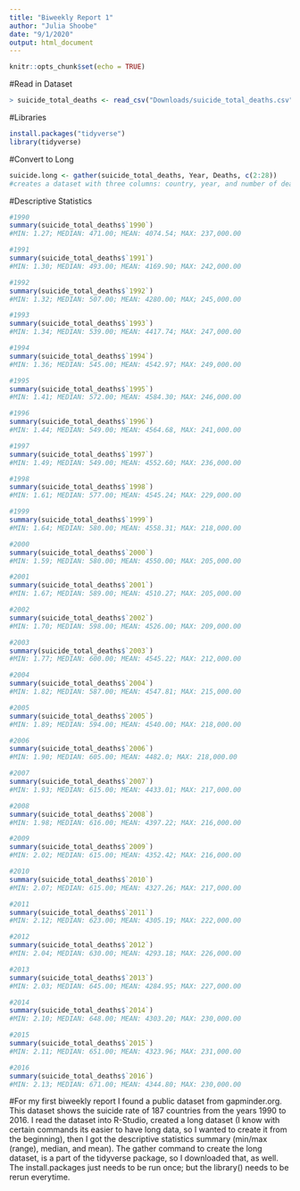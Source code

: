 ```yaml
---
title: "Biweekly Report 1"
author: "Julia Shoobe"
date: "9/1/2020"
output: html_document
---
```


```r
knitr::opts_chunk$set(echo = TRUE)
```
#Read in Dataset
```r
> suicide_total_deaths <- read_csv("Downloads/suicide_total_deaths.csv")
```

#Libraries
```r
install.packages("tidyverse")
library(tidyverse)
```

#Convert to Long
```r
suicide.long <- gather(suicide_total_deaths, Year, Deaths, c(2:28))
#creates a dataset with three columns: country, year, and number of deaths
```

#Descriptive Statistics
```r
#1990
summary(suicide_total_deaths$`1990`)
#MIN: 1.27; MEDIAN: 471.00; MEAN: 4074.54; MAX: 237,000.00

#1991
summary(suicide_total_deaths$`1991`)
#MIN: 1.30; MEDIAN: 493.00; MEAN: 4169.90; MAX: 242,000.00

#1992
summary(suicide_total_deaths$`1992`)
#MIN: 1.32; MEDIAN: 507.00; MEAN: 4280.00; MAX; 245,000.00

#1993
summary(suicide_total_deaths$`1993`)
#MIN: 1.34; MEDIAN: 539.00; MEAN: 4417.74; MAX: 247,000.00

#1994
summary(suicide_total_deaths$`1994`)
#MIN: 1.36; MEDIAN: 545.00; MEAN: 4542.97; MAX: 249,000.00

#1995
summary(suicide_total_deaths$`1995`)
#MIN: 1.41; MEDIAN: 572.00; MEAN: 4584.30; MAX: 246,000.00

#1996
summary(suicide_total_deaths$`1996`)
#MIN: 1.44; MEDIAN: 549.00; MEAN: 4564.68, MAX: 241,000.00

#1997
summary(suicide_total_deaths$`1997`)
#MIN: 1.49; MEDIAN: 549.00; MEAN: 4552.60; MAX: 236,000.00

#1998
summary(suicide_total_deaths$`1998`)
#MIN: 1.61; MEDIAN: 577.00; MEAN: 4545.24; MAX: 229,000.00

#1999 
summary(suicide_total_deaths$`1999`)
#MIN: 1.64; MEDIAN: 580.00; MEAN: 4558.31; MAX: 218,000.00

#2000
summary(suicide_total_deaths$`2000`)
#MIN: 1.59; MEDIAN: 580.00; MEAN: 4550.00; MAX: 205,000.00

#2001
summary(suicide_total_deaths$`2001`)
#MIN: 1.67; MEDIAN: 589.00; MEAN: 4510.27; MAX: 205,000.00

#2002
summary(suicide_total_deaths$`2002`)
#MIN: 1.70; MEDIAN: 598.00; MEAN: 4526.00; MAX: 209,000.00

#2003
summary(suicide_total_deaths$`2003`)
#MIN: 1.77; MEDIAN: 600.00; MEAN: 4545.22; MAX: 212,000.00

#2004
summary(suicide_total_deaths$`2004`)
#MIN: 1.82; MEDIAN: 587.00; MEAN: 4547.81; MAX: 215,000.00

#2005
summary(suicide_total_deaths$`2005`)
#MIN: 1.89; MEDIAN: 594.00; MEAN: 4540.00; MAX: 218,000.00

#2006
summary(suicide_total_deaths$`2006`)
#MIN: 1.90; MEDIAN: 605.00; MEAN: 4482.0; MAX: 218,000.00

#2007
summary(suicide_total_deaths$`2007`)
#MIN: 1.93; MEDIAN: 615.00; MEAN: 4433.01; MAX: 217,000.00

#2008
summary(suicide_total_deaths$`2008`)
#MIN: 1.98; MEDIAN: 616.00; MEAN: 4397.22; MAX: 216,000.00

#2009
summary(suicide_total_deaths$`2009`)
#MIN: 2.02; MEDIAN: 615.00; MEAN: 4352.42; MAX: 216,000.00

#2010
summary(suicide_total_deaths$`2010`)
#MIN: 2.07; MEDIAN: 615.00; MEAN: 4327.26; MAX: 217,000.00

#2011
summary(suicide_total_deaths$`2011`)
#MIN: 2.12; MEDIAN: 623.00; MEAN: 4305.19; MAX: 222,000.00

#2012
summary(suicide_total_deaths$`2012`)
#MIN: 2.04; MEDIAN: 630.00; MEAN: 4293.18; MAX: 226,000.00

#2013
summary(suicide_total_deaths$`2013`)
#MIN: 2.03; MEDIAN: 645.00; MEAN: 4284.95; MAX: 227,000.00

#2014
summary(suicide_total_deaths$`2014`)
#MIN: 2.10; MEDIAN: 648.00; MEAN: 4303.20; MAX: 230,000.00

#2015
summary(suicide_total_deaths$`2015`)
#MIN: 2.11; MEDIAN: 651.00; MEAN: 4323.96; MAX: 231,000.00

#2016
summary(suicide_total_deaths$`2016`)
#MIN: 2.13; MEDIAN: 671.00; MEAN: 4344.80; MAX: 230,000.00
```

#For my first biweekly report I found a public dataset from gapminder.org. This dataset shows the suicide rate of 187 countries from the years 1990 to 2016. I read the dataset into R-Studio, created a long dataset (I know with certain commands its easier to have long data, so I wanted to create it from the beginning), then I got the descriptive statistics summary (min/max (range), median, and mean). The gather command to create the long dataset, is a part of the tidyverse package, so I downloaded that, as well. The install.packages just needs to be run once; but the library() needs to be rerun everytime. 
